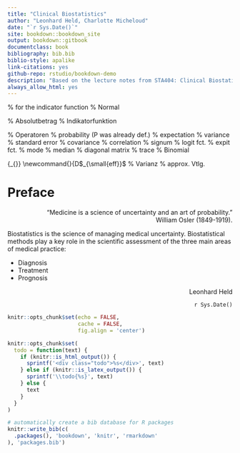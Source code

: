 ```yaml
--- 
title: "Clinical Biostatistics"
author: "Leonhard Held, Charlotte Micheloud"
date: "`r Sys.Date()`"
site: bookdown::bookdown_site
output: bookdown::gitbook
documentclass: book
bibliography: bib.bib  
biblio-style: apalike
link-citations: yes
github-repo: rstudio/bookdown-demo
description: "Based on the lecture notes from STA404: Clinical Biostatistics."
always_allow_html: yes
---
```


\newcommand{\eg}{\abk{\latin{e.\,g}}} 
\usepackage[textsize=scriptsize]{todonotes}
\usepackage{geometry}
\usepackage{amsmath}
\usepackage{amssymb}
\usepackage{xifthen}
\usepackage{ifthen}
\usepackage{dsfont} % for the indicator function
\newcommand{\given}{\,\vert\,} 
\def\SE{\mbox{se}}
\def\EF{\mbox{EF}}
\newcommand{\LOA}{\mbox{LoA}}
\newcommand{\LOAlow}{\mbox{LoA}_{\tiny \mbox{low}}}
\newcommand{\LOAup}{\mbox{LoA}_{\tiny \mbox{up}}}
\def\pobs{p_\mathrm{obs}}
\def\pexp{p_\mathrm{exp}}
\DeclareMathOperator{\Nor}{N} % Normal
\newcommand{\abs}[1]{\left\lvert#1\right\rvert} % Absolutbetrag
\newcommand{\Ind}{\mathsf{I}} % Indikatorfunktion

% Operatoren
\renewcommand{\P}{\operatorname{\mathsf{Pr}}} % probability (P was already def.)
\DeclareMathOperator{\E}{\mathsf{E}} % expectation
\DeclareMathOperator{\Var}{Var} % variance
\DeclareMathOperator{\se}{se} % standard error
\DeclareMathOperator{\Cov}{Cov} % covariance
\DeclareMathOperator{\Cor}{Cor} % correlation
\DeclareMathOperator{\sign}{sign} % signum
\DeclareMathOperator{\logit}{logit} % logit fct.
\DeclareMathOperator{\expit}{expit} % expit fct.
\DeclareMathOperator{\Mod}{Mod} % mode
\DeclareMathOperator{\Med}{Med} % median
\DeclareMathOperator{\diag}{diag} % diagonal matrix
\DeclareMathOperator{\trace}{tr} % trace
\DeclareMathOperator{\Bin}{Bin} % Binomial

\newcommand{\partials}[3][]{
  \ifthenelse{\isempty{#1}}
  {\frac{d\,#2}{d\,#3}}
  {\frac{d^{#1} #2}{d\,#3^{#1}}}
} 

\def\PE{\mbox{PE}}
\def\OR{\mbox{OR}}
\def\HR{\mbox{HR}}
\def\RR{\mbox{RR}}
\def\EF{\mbox{EF}}
\def\RV{\mbox{RV}}
\def\RD{\mbox{RD}}
\def\ARR{\mbox{ARR}}
\def\RRR{\mbox{RRR}}
\def\NNT{\mbox{NNT}}
{\widehat{#2}_{\scriptscriptstyle{ML}}}
\newcommand{\Deff}{D$_{\small{eff}}$ % Varianz
\newcommand{\sima}{\mathrel{\overset{a}{\thicksim}}} % approx. Vtlg.

# Preface {-}

<div style="text-align: right;">
"Medicine is a science of uncertainty and an art of probability." <br>
William Osler (1849-1919).
</div>

Biostatistics is the science of managing medical uncertainty. Biostatistical
methods play a key role in the scientific assessment of the three main areas of medical practice:

- Diagnosis
- Treatment
- Prognosis

<div style="text-align: right;">
  Leonhard Held
  
  `r Sys.Date()`
</div>











```r
knitr::opts_chunk$set(echo = FALSE,
                      cache = FALSE, 
                      fig.align = 'center')

knitr::opts_chunk$set(
  todo = function(text) {
    if (knitr::is_html_output()) {
      sprintf('<div class="todo">%s</div>', text)
    } else if (knitr::is_latex_output()) {
      sprintf('\\todo{%s}', text)
    } else {
      text
    }
  }
)
```


```r
# automatically create a bib database for R packages
knitr::write_bib(c(
  .packages(), 'bookdown', 'knitr', 'rmarkdown'
), 'packages.bib')
```
